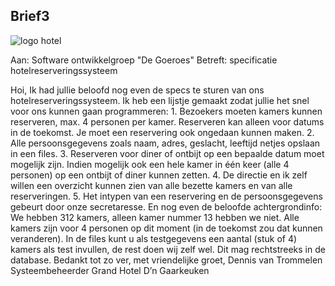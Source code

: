 ## Brief3


![](figures/logo_hotel.png "logo hotel")
 
Aan: Software ontwikkelgroep &quot;De Goeroes&quot;
Betreft: specificatie hotelreserveringssysteem

Hoi, 
Ik had jullie beloofd nog even de specs te sturen van ons hotelreserveringssysteem. Ik heb een lijstje gemaakt zodat jullie het snel voor ons kunnen gaan programmeren:
1.	Bezoekers moeten kamers kunnen reserveren, max. 4 personen per kamer. Reserveren kan alleen voor datums in de toekomst. Je moet een reservering ook ongedaan kunnen maken.
2.	Alle persoonsgegevens zoals naam, adres, geslacht, leeftijd netjes opslaan in een files.
3.	Reserveren voor diner of ontbijt op een bepaalde datum moet mogelijk zijn. Indien mogelijk ook een hele kamer in één keer (alle 4 personen) op een ontbijt of diner kunnen zetten.
4.	De directie en ik zelf willen een overzicht kunnen zien van alle bezette kamers en van alle reserveringen.
5.	Het intypen van een reservering en de persoonsgegevens gebeurt door onze secretaresse. 
En nog even de beloofde achtergrondinfo:
We hebben 312 kamers, alleen kamer nummer 13 hebben we niet. Alle kamers zijn voor 4 personen op dit moment (in de toekomst zou dat kunnen veranderen). In de files kunt u als testgegevens een aantal (stuk of 4) kamers als test invullen, de rest doen wij zelf wel. Dit mag rechtstreeks in de database.
Bedankt tot zo ver, met vriendelijke groet,
Dennis van Trommelen
Systeembeheerder Grand Hotel D'n Gaarkeuken
